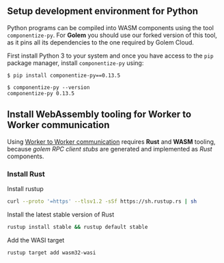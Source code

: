 
## Setup development environment for Python

Python programs can be compiled into WASM components using the tool `componentize-py`. For **Golem** you should use our forked version of this tool, as it pins all its dependencies to the one required by Golem Cloud.

First install Python 3 to your system and once you have access to the `pip` package manager, install `componentize-py` using:

```shell
$ pip install componentize-py==0.13.5

$ componentize-py --version
componentize-py 0.13.5
```

## Install WebAssembly tooling for Worker to Worker communication

Using [Worker to Worker communication](../../docs/python-language-guide/rpc.mdx) requires **Rust** and **WASM** tooling, because _golem RPC client stubs_ are generated and implemented as _Rust_ components.

<Steps>

### Install Rust

Install rustup

```bash copy
curl --proto '=https' --tlsv1.2 -sSf https://sh.rustup.rs | sh
```

Install the latest stable version of Rust

```bash copy
rustup install stable && rustup default stable
```

Add the WASI target

```bash copy
rustup target add wasm32-wasi
```

</Steps>
